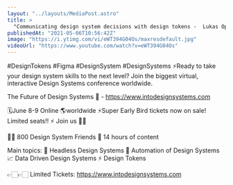 ```yaml
---
layout: "../layouts/MediaPost.astro"
title: >
  "Communicating design system decisions with design tokens -  Lukas Oppermann Live"
publishedAt: "2021-05-06T10:56:42Z"
image: "https://i.ytimg.com/vi/eWT394G04Os/maxresdefault.jpg"
videoUrl: "https://www.youtube.com/watch?v=eWT394G04Os"
---
```


#DesignTokens #Figma #DesignSystem #DesignSystems
⚡️Ready to take your design system skills to the next level?
Join the biggest virtual, interactive Design Systems conference worldwide.

The Future of Design Systems 🚀 - https://www.intodesignsystems.com

🗓️June 8-9 Online 🌎worldwide
⚡️Super Early Bird tickets now on sale! Limited seats!! ⚡️
Join us 🙌🏻

👋🏻 800 Design System Friends
🎨 14 hours of content

Main topics:
🎨 Headless Design Systems
🤖 Automation of Design Systems
📈 Data Driven Design Systems
⚡️ Design Tokens

👉🏻👉🏻 Limited Tickets: https://www.intodesignsystems.com
